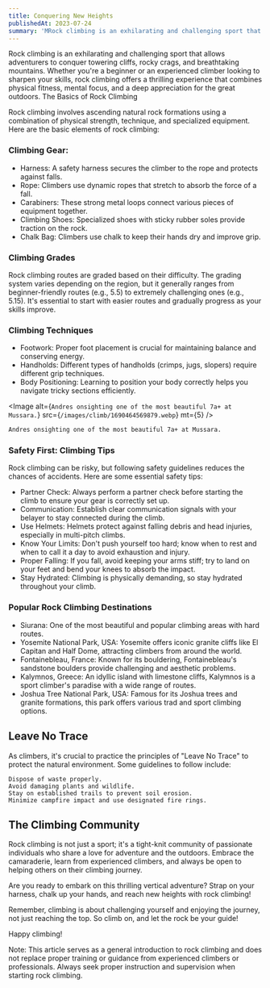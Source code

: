```yaml
---
title: Conquering New Heights
publishedAt: 2023-07-24
summary: 'MRock climbing is an exhilarating and challenging sport that allows adventurers to conquer towering cliffs, rocky crags, and breathtaking mountains.'
---
```


Rock climbing is an exhilarating and challenging sport that allows adventurers to conquer towering cliffs, rocky crags, and breathtaking mountains. Whether you're a beginner or an experienced climber looking to sharpen your skills, rock climbing offers a thrilling experience that combines physical fitness, mental focus, and a deep appreciation for the great outdoors.
The Basics of Rock Climbing

Rock climbing involves ascending natural rock formations using a combination of physical strength, technique, and specialized equipment. Here are the basic elements of rock climbing:

### Climbing Gear:

- Harness: A safety harness secures the climber to the rope and protects against falls.
- Rope: Climbers use dynamic ropes that stretch to absorb the force of a fall.
- Carabiners: These strong metal loops connect various pieces of equipment together.
- Climbing Shoes: Specialized shoes with sticky rubber soles provide traction on the rock.
- Chalk Bag: Climbers use chalk to keep their hands dry and improve grip.

### Climbing Grades

Rock climbing routes are graded based on their difficulty. The grading system varies depending on the region, but it generally ranges from beginner-friendly routes (e.g., 5.5) to extremely challenging ones (e.g., 5.15). It's essential to start with easier routes and gradually progress as your skills improve.

### Climbing Techniques

- Footwork: Proper foot placement is crucial for maintaining balance and conserving energy.
- Handholds: Different types of handholds (crimps, jugs, slopers) require different grip techniques.
- Body Positioning: Learning to position your body correctly helps you navigate tricky sections efficiently.

<Image
  alt={`Andres onsighting one of the most beautiful 7a+ at Mussara.`}
  src={`/images/climb/1690464569879.webp`}
  mt={5}
/>
```diff
Andres onsighting one of the most beautiful 7a+ at Mussara.
```

### Safety First: Climbing Tips

Rock climbing can be risky, but following safety guidelines reduces the chances of accidents. Here are some essential safety tips:

- Partner Check: Always perform a partner check before starting the climb to ensure your gear is correctly set up.
- Communication: Establish clear communication signals with your belayer to stay connected during the climb.
- Use Helmets: Helmets protect against falling debris and head injuries, especially in multi-pitch climbs.
- Know Your Limits: Don't push yourself too hard; know when to rest and when to call it a day to avoid exhaustion and injury.
- Proper Falling: If you fall, avoid keeping your arms stiff; try to land on your feet and bend your knees to absorb the impact.
- Stay Hydrated: Climbing is physically demanding, so stay hydrated throughout your climb.

### Popular Rock Climbing Destinations

- Siurana: One of the most beautiful and popular climbing areas with hard routes.
- Yosemite National Park, USA: Yosemite offers iconic granite cliffs like El Capitan and Half Dome, attracting climbers from around the world.
- Fontainebleau, France: Known for its bouldering, Fontainebleau's sandstone boulders provide challenging and aesthetic problems.
- Kalymnos, Greece: An idyllic island with limestone cliffs, Kalymnos is a sport climber's paradise with a wide range of routes.
- Joshua Tree National Park, USA: Famous for its Joshua trees and granite formations, this park offers various trad and sport climbing options.

## Leave No Trace

As climbers, it's crucial to practice the principles of "Leave No Trace" to protect the natural environment. Some guidelines to follow include:

    Dispose of waste properly.
    Avoid damaging plants and wildlife.
    Stay on established trails to prevent soil erosion.
    Minimize campfire impact and use designated fire rings.

## The Climbing Community

Rock climbing is not just a sport; it's a tight-knit community of passionate individuals who share a love for adventure and the outdoors. Embrace the camaraderie, learn from experienced climbers, and always be open to helping others on their climbing journey.

Are you ready to embark on this thrilling vertical adventure? Strap on your harness, chalk up your hands, and reach new heights with rock climbing!

Remember, climbing is about challenging yourself and enjoying the journey, not just reaching the top. So climb on, and let the rock be your guide!

Happy climbing!

Note: This article serves as a general introduction to rock climbing and does not replace proper training or guidance from experienced climbers or professionals. Always seek proper instruction and supervision when starting rock climbing.